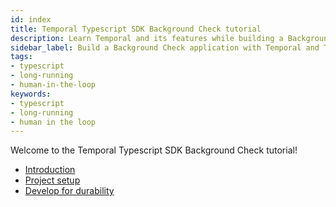 ```yaml
---
id: index
title: Temporal Typescript SDK Background Check tutorial
description: Learn Temporal and its features while building a Background Check application
sidebar_label: Build a Background Check application with Temporal and Typescript
tags:
- typescript
- long-running
- human-in-the-loop
keywords:
- typescript
- long-running
- human in the loop
---
```


Welcome to the Temporal Typescript SDK Background Check tutorial!

- [Introduction](introduction)
- [Project setup](project-setup)
- [Develop for durability](durable-execution)